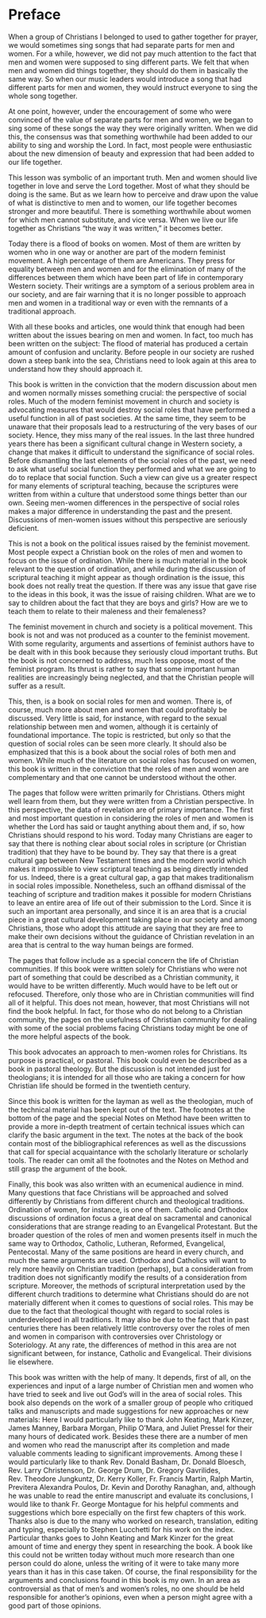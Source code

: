 # Preface {-}

<p class="BODY-STYLES_Body-NI"><span class="MaWiC_Subhead-Drop-Words">When</span> a group of Christians I belonged to used to gather together for prayer, we would sometimes sing songs that had separate parts for men and women. For a while, however, we did not pay much attention to the fact that men and women were supposed to sing different parts. We felt that when men and women did things together, they should do them in basically the same way. So when our music leaders would introduce a song that had different parts for men and women, they would instruct everyone to sing the whole song together.</p>
<p class="BODY-STYLES_Body">At one point, however, under the encouragement of some who were convinced of the value of separate parts for men and women, we began to sing some of these songs the way they were originally written. When we did this, the consensus was that something worthwhile had been added to our ability to sing and worship the Lord. In fact, most people were enthusiastic about the new dimension of beauty and expression that had been added to our life together.</p>
<p class="BODY-STYLES_Body">This lesson was symbolic of an important truth. Men and women should live together in love and serve the Lord together. Most of what they should be doing is the same. But as we learn how to perceive and draw upon the value of what is distinctive to men and to women, our life together becomes stronger and more beautiful. There is something worthwhile about women for which men cannot substitute, and vice versa. When we live our life together as Christians “the way it was written,” it becomes better.</p>
<p class="BODY-STYLES_Body">Today there is a flood of books on women. Most of them are written by women who in one way or another are part of the modern feminist movement. A high percentage of them are Americans. They press for equality between men and women and for the elimination of many of the differences between them which have been part of life in contemporary Western society. Their writings are a symptom of a serious problem area in our society, and are fair warning that it is no longer possible to approach men and women in a traditional way or even with the remnants of a traditional approach.</p>
<p class="BODY-STYLES_Body">With all these books and articles, one would think that enough had been written about the issues bearing on men and women. In fact, too much has been written on the subject: The flood of material has produced a certain amount of confusion and unclarity. Before people in our society are rushed down a steep bank into the sea, Christians need to look again at this area to understand how they should approach it.</p>
<p class="BODY-STYLES_Body">This book is written in the conviction that the modern discussion about men and women normally misses something crucial: the perspective of social roles. Much of the modern feminist movement in church and society is advocating measures that would destroy social roles that have performed a useful function in all of past societies. At the same time, they seem to be unaware that their proposals lead to a restructuring of the very bases of our society. Hence, they miss many of the real issues. In the last three hundred years there has been a significant cultural change in Western society, a change that makes it difficult to understand the significance of social roles. Before dismantling the last elements of the social roles of the past, we need to ask what useful social function they performed and what we are going to do to replace that social function. Such a view can give us a greater respect for many elements of scriptural teaching, because the scriptures were written from within a culture that understood some things better than our own. Seeing men-women differences in the perspective of social roles makes a major difference in understanding the past and the present. Discussions of men-women issues without this perspective are seriously deficient.</p>
<p class="BODY-STYLES_Body">This is not a book on the political issues raised by the feminist movement. Most people expect a Christian book on the roles of men and women to focus on the issue of ordination. While there is much material in the book relevant to the question of ordination, and while during the discussion of scriptural teaching it might appear as though ordination is the issue, this book does not really treat the question. If there was any issue that gave rise to the ideas in this book, it was the issue of raising children. What are we to say to children about the fact that they are boys and girls?&#160;How are we to teach them to relate to their maleness and their femaleness?</p>
<p class="BODY-STYLES_Body">The feminist movement in church and society is a political movement. This book is not and was not produced as a counter to the feminist movement. With some regularity, arguments and assertions of feminist authors have to be dealt with in this book because they seriously cloud important truths. But the book is not concerned to address, much less oppose, most of the feminist program. Its thrust is rather to say that some important human realities are increasingly being neglected, and that the Christian people will suffer as a result.</p>
<p class="BODY-STYLES_Body">This, then, is a book on social roles for men and women. There is, of course, much more about men and women that could profitably be discussed. Very little is said, for instance, with regard to the sexual relationship between men and women, although it is certainly of foundational importance. The topic is restricted, but only so that the question of social roles can be seen more clearly. It should also be emphasized that this is a book about the social roles of both men and women. While much of the literature on social roles has focused on women, this book is written in the conviction that the roles of men and women are complementary and that one cannot be understood without the other.</p>
<p class="BODY-STYLES_Body">The pages that follow were written primarily for Christians. Others might well learn from them, but they were written from a Christian perspective. In this perspective, the data of revelation are of primary importance. The first and most important question in considering the roles of men and women is whether the Lord has said or taught anything about them and, if so, how Christians should respond to his word. Today many Christians are eager to say that there is nothing clear about social roles in scripture (or Christian tradition) that they have to be bound by. They say that there is a great cultural gap between New Testament times and the modern world which makes it impossible to view scriptural teaching as being directly intended for us. Indeed, there is a great cultural gap, a gap that makes traditionalism in social roles impossible. Nonetheless, such an offhand dismissal of the teaching of scripture and tradition makes it possible for modern Christians to leave an entire area of life out of their submission to the Lord. Since it is such an important area personally, and since it is an area that is a crucial piece in a great cultural development taking place in our society and among Christians, those who adopt this attitude are saying that they are free to make their own decisions without the guidance of Christian revelation in an area that is central to the way human beings are formed.</p>
<p class="BODY-STYLES_Body">The pages that follow include as a special concern the life of Christian communities. If this book were written solely for Christians who were not part of something that could be described as a Christian community, it would have to be written differently. Much would have to be left out or refocused. Therefore, only those who are in Christian communities will find all of it helpful. This does not mean, however, that most Christians will not find the book helpful. In fact, for those who do not belong to a Christian community, the pages on the usefulness of Christian community for dealing with some of the social problems facing Christians today might be one of the more helpful aspects of the book.</p>
<p class="BODY-STYLES_Body">This book advocates an approach to men-women roles for Christians. Its purpose is practical, or pastoral. This book could even be described as a book in pastoral theology. But the discussion is not intended just for theologians; it is intended for all those who are taking a concern for how Christian life should be formed in the twentieth century.</p>
<p class="BODY-STYLES_Body">Since this book is written for the layman as well as the theologian, much of the technical material has been kept out of the text. The footnotes at the bottom of the page and the special Notes on Method have been written to provide a more in-depth treatment of certain technical issues which can clarify the basic argument in the text. The notes at the back of the book contain most of the bibliographical references as well as the discussions that call for special acquaintance with the scholarly literature or scholarly tools. The reader can omit all the footnotes and the Notes on Method and still grasp the argument of the book.</p>
<p class="BODY-STYLES_Body">Finally, this book was also written with an ecumenical audience in mind. Many questions that face Christians will be approached and solved differently by Christians from different church and theological traditions. Ordination of women, for instance, is one of them. Catholic and Orthodox discussions of ordination focus a great deal on sacramental and canonical considerations that are strange reading to an Evangelical Protestant. But the broader question of the roles of men and women presents itself in much the same way to Orthodox, Catholic, Lutheran, Reformed, Evangelical, Pentecostal. Many of the same positions are heard in every church, and much the same arguments are used. Orthodox and Catholics will want to rely more heavily on Christian tradition (perhaps), but a consideration from tradition does not significantly modify the results of a consideration from scripture. Moreover, the methods of scriptural interpretation used by the different church traditions to determine what Christians should do are not materially different when it comes to questions of social roles. This may be due to the fact that theological thought with regard to social roles is underdeveloped in all traditions. It may also be due to the fact that in past centuries there has been relatively little controversy over the roles of men and women in comparison with controversies over Christology or Soteriology. At any rate, the differences of method in this area are not significant between, for instance, Catholic and Evangelical. Their divisions lie elsewhere.</p>
<p class="BODY-STYLES_Body">This book was written with the help of many. It depends, first of all, on the experiences and input of a large number of Christian men and women who have tried to seek and live out God’s will in the area of social roles. This book also depends on the work of a smaller group of people who critiqued talks and manuscripts and made suggestions for new approaches or new materials: Here I would particularly like to thank John Keating, Mark Kinzer, James Manney, Barbara Morgan, Philip O’Mara, and Juliet Pressel for their many hours of dedicated work. Besides these there are a number of men and women who read the manuscript after its completion and made valuable comments leading to significant improvements. Among these I would particularly like to thank Rev.&#160;Donald Basham, Dr.&#160;Donald Bloesch, Rev.&#160;Larry Christenson, Dr.&#160;George Drum, Dr.&#160;Gregory Gavrilides, Rev.&#160;Theodore Jungkuntz, Dr.&#160;Kerry Koller, Fr.&#160;Francis Martin, Ralph Martin, Previtera Alexandra Poulos, Dr.&#160;Kevin and Dorothy Ranaghan, and, although he was unable to read the entire manuscript and evaluate its conclusions, I would like to thank Fr.&#160;George Montague for his helpful comments and suggestions which bore especially on the first few chapters of this work. Thanks also is due to the many who worked on research, translation, editing and typing, especially to Stephen Lucchetti for his work on the index. Particular thanks goes to John Keating and Mark Kinzer for the great amount of time and energy they spent in researching the book. A book like this could not be written today without much more research than one person could do alone, unless the writing of it were to take many more years than it has in this case taken. Of course, the final responsibility for the arguments and conclusions found in this book is my own. In an area as controversial as that of men’s and women’s roles, no one should be held responsible for another’s opinions, even when a person might agree with a good part of those opinions.</p>
